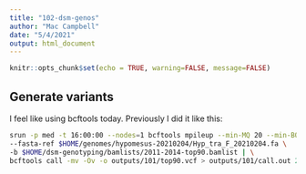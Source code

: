 ```yaml
---
title: "102-dsm-genos"
author: "Mac Campbell"
date: "5/4/2021"
output: html_document
---
```


```r
knitr::opts_chunk$set(echo = TRUE, warning=FALSE, message=FALSE)
```

## Generate variants
I feel like using bcftools today. Previously I did it like this:     
```sh
srun -p med -t 16:00:00 --nodes=1 bcftools mpileup --min-MQ 20 --min-BQ 20 -Ou \
--fasta-ref $HOME/genomes/hypomesus-20210204/Hyp_tra_F_20210204.fa \
-b $HOME/dsm-genotyping/bamlists/2011-2014-top90.bamlist | \
bcftools call -mv -Ov -o outputs/101/top90.vcf > outputs/101/call.out 2> outputs/101/call.err &
```


